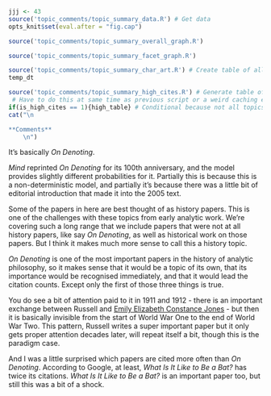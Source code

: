 ```r
jjj <- 43
source('topic_comments/topic_summary_data.R') # Get data
opts_knit$set(eval.after = "fig.cap")
```

```r
source('topic_comments/topic_summary_overall_graph.R')
```

```r
source('topic_comments/topic_summary_facet_graph.R')
```

```r
source('topic_comments/topic_summary_char_art.R') # Create table of all articles in topic
temp_dt
```

```r
source('topic_comments/topic_summary_high_cites.R') # Generate table of highly cited articles. 
 # Have to do this at same time as previous script or a weird caching error occurs.
if(is_high_cites == 1){high_table} # Conditional because not all topics have high cites
cat("\n

**Comments**
	\n")
```

It's basically _On Denoting_.

_Mind_ reprinted _On Denoting_ for its 100th anniversary, and the model provides slightly different probabilities for it. Partially this is because this is a non-deterministic model, and partially it's because there was a little bit of editorial introduction that made it into the 2005 text.

Some of the papers in here are best thought of as history papers. This is one of the challenges with these topics from early analytic work. We're covering such a long range that we include papers that were not at all history papers, like say _On Denoting_, as well as historical work on those papers. But I think it makes much more sense to call this a history topic.

_On Denoting_ is one of the most important papers in the history of analytic philosophy, so it makes sense that it would be a topic of its own, that its importance would be recognised immediately, and that it would lead the citation counts. Except only the first of those three things is true. 

You do see a bit of attention paid to it in 1911 and 1912 - there is an important exchange between Russell and [Emily Elizabeth Constance Jones](https://plato.stanford.edu/entries/emily-elizabeth-constance-jones/) - but then it is basically invisible from the start of World War One to the end of World War Two. This pattern, Russell writes a super important paper but it only gets proper attention decades later, will repeat itself a bit, though this is the paradigm case.

And I was a little surprised which papers are cited more often than _On Denoting_. According to Google, at least, _What Is It Like to Be a Bat?_ has twice its citations. _What Is It Like to Be a Bat?_ is an important paper too, but still this was a bit of a shock.